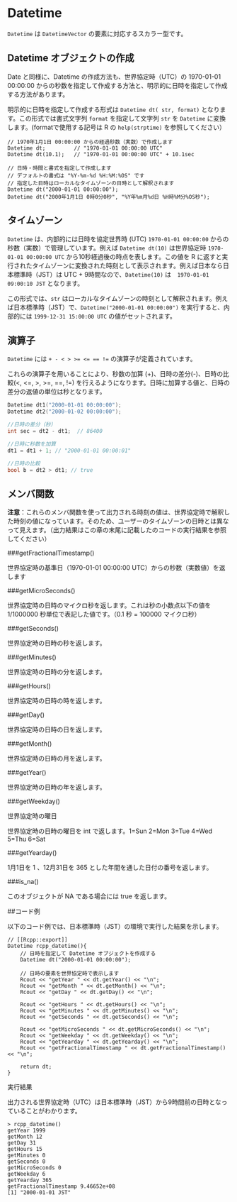 # Datetime

`Datetime` は `DatetimeVector` の要素に対応するスカラー型です。

## Datetime オブジェクトの作成

Date と同様に、Datetime の作成方法も、世界協定時（UTC）の 1970-01-01 00:00:00 からの秒数を指定して作成する方法と、明示的に日時を指定して作成する方法があります。

明示的に日時を指定して作成する形式は `Datetime dt( str, format)` となります。この形式では書式文字列 `format` を指定して文字列 `str` を `Datetime` に変換します。(formatで使用する記号は R の `help(strptime)` を参照してください）

```
// 1970年1月1日 00:00:00 からの経過秒数（実数）で作成します
Datetime dt;         // "1970-01-01 00:00:00 UTC"
Datetime dt(10.1);   // "1970-01-01 00:00:00 UTC" + 10.1sec

// 日時・時間と書式を指定して作成します
// デフォルトの書式は "%Y-%m-%d %H:%M:%OS" です
// 指定した日時はローカルなタイムゾーンの日時として解釈されます
Datetime dt("2000-01-01 00:00:00");
Datetime dt("2000年1月1日 0時0分0秒", "%Y年%m月%d日 %H時%M分%OS秒");
```

## タイムゾーン

`Datetime` は、内部的には日時を協定世界時 (UTC) `1970-01-01 00:00:00` からの秒数（実数）で管理しています。例えば `Datetime dt(10)` は世界協定時 `1970-01-01 00:00:00 UTC` から10秒経過後の時点を表します。この値を R に返すと実行されたタイムゾーンに変換された時刻として表示されます。例えば日本なら日本標準時（JST）は UTC + 9時間なので、`Datetime(10)` は　`1970-01-01 09:00:10 JST` となります。

この形式では、`str` はローカルなタイムゾーンの時刻として解釈されます。例えば日本標準時（JST）で、`Datetime("2000-01-01 00:00:00")` を実行すると、内部的には `1999-12-31 15:00:00 UTC` の値がセットされます。


## 演算子

`Datetime ` には `+ - < > >= <= == !=` の演算子が定義されています。

これらの演算子を用いることにより、秒数の加算 (+)、日時の差分(-)、日時の比較(<, <=, >, >=, ==, !=) を行えるようになります。日時に加算する値と、日時の差分の返値の単位は秒となります。

```cpp
Datetime dt1("2000-01-01 00:00:00");
Datetime dt2("2000-01-02 00:00:00");

//日時の差分（秒）
int sec = dt2 - dt1;  // 86400

//日時に秒数を加算
dt1 = dt1 + 1; // "2000-01-01 00:00:01"

//日時の比較
bool b = dt2 > dt1; // true
```


## メンバ関数

**注意**：これらのメンバ関数を使って出力される時刻の値は、世界協定時で解釈した時刻の値になっています。そのため、ユーザーのタイムゾーンの日時とは異なって見えます。（出力結果はこの章の末尾に記載したのコードの実行結果を参照してください）


###getFractionalTimestamp()

世界協定時の基準日（1970-01-01 00:00:00 UTC）からの秒数（実数値）を返します

###getMicroSeconds()

世界協定時の日時のマイクロ秒を返します。これは秒の小数点以下の値を 1/1000000 秒単位で表記した値です。（0.1 秒 = 100000 マイクロ秒）

###getSeconds()

世界協定時の日時の秒を返します。

###getMinutes()

世界協定時の日時の分を返します。

###getHours()

世界協定時の日時の時を返します。

###getDay()

世界協定時の日時の日を返します。

###getMonth()

世界協定時の日時の月を返します。

###getYear()

世界協定時の日時の年を返します。

###getWeekday()

世界協定時の曜日

世界協定時の日時の曜日を int で返します。1=Sun 2=Mon 3=Tue 4=Wed 5=Thu 6=Sat

###getYearday()

1月1日を 1 、12月31日を 365 とした年間を通した日付の番号を返します。

###is_na()

このオブジェクトが NA である場合には true を返します。


##コード例

以下のコード例では、日本標準時（JST）の環境で実行した結果を示します。


```
// [[Rcpp::export]]
Datetime rcpp_datetime(){
    // 日時を指定して Datetime オブジェクトを作成する
    Datetime dt("2000-01-01 00:00:00");

    // 日時の要素を世界協定時で表示します
    Rcout << "getYear " << dt.getYear() << "\n";
    Rcout << "getMonth " << dt.getMonth() << "\n";
    Rcout << "getDay " << dt.getDay() << "\n";

    Rcout << "getHours " << dt.getHours() << "\n";
    Rcout << "getMinutes " << dt.getMinutes() << "\n";
    Rcout << "getSeconds " << dt.getSeconds() << "\n";

    Rcout << "getMicroSeconds " << dt.getMicroSeconds() << "\n";
    Rcout << "getWeekday " << dt.getWeekday() << "\n";
    Rcout << "getYearday " << dt.getYearday() << "\n";
    Rcout << "getFractionalTimestamp " << dt.getFractionalTimestamp() << "\n";

    return dt;
}
```

実行結果

出力される世界協定時（UTC）は日本標準時（JST）から9時間前の日時となっていることがわかります。

```
> rcpp_datetime()
getYear 1999
getMonth 12
getDay 31
getHours 15
getMinutes 0
getSeconds 0
getMicroSeconds 0
getWeekday 6
getYearday 365
getFractionalTimestamp 9.46652e+08
[1] "2000-01-01 JST"
```

